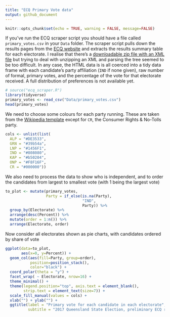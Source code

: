 ```yaml
---
title: "ECQ Primary Vote data"
output: github_document
---
```


```r
knitr::opts_chunk$set(echo = TRUE, warning = FALSE, message=FALSE)
```

If you've run the ECQ scraper script you should have a file called `primary_votes.csv` in your `Data` folder. The scraper script pulls down the results pages from the [ECQ website](https://results.ecq.qld.gov.au/elections/state/State2017/results/summary.html) and extracts the results summary table for each electorate. I realise that there's a [downloadable zip file with an XML file](https://results.ecq.qld.gov.au/elections/state/State2017/mediainformation.html) but trying to deal with unzipping an XML and parsing the tree seemed to be too difficult. In any case, the HTML data is is all coerced into a tidy data frame with each candidate's party affiliation (`IND` if none given), raw number of formal, primary votes, and the percentage of the vote for that electorate received. A full distribution of preferences is not available yet.

``` r
# source("ecq_scraper.R")
library(tidyverse)
primary_votes <- read_csv("Data/primary_votes.csv")
head(primary_votes)
```

We need to choose some colours for each party running. These are taken from the [Wikipedia template](https://en.wikipedia.org/wiki/Category:Australia_political_party_colour_templates) except for `CR`, the Consumer Rights & No-Tolls party.

``` r
cols <- unlist(list(
  ALP = "#DE3533",
  GRN = "#39b54a",
  LNP = "#1456F1",
  IND = "#808080",
  KAP = "#b50204",
  ONP = "#F8F16F",
  CR = "#000000"))
```

We also need to process the data to show who is independent, and to order the candidates from largest to smallest vote (with 1 being the largest vote)

``` r
to_plot <- mutate(primary_votes, 
                  Party = if_else(is.na(Party), 
                                  "IND", 
                                  Party)) %>%
  group_by(Electorate) %>%
  arrange(desc(Percent)) %>%
  mutate(order = 1:n()) %>%
  arrange(Electorate, order)
```

Now consider all electorates shown as pie charts, with candidates ordered by share of vote

``` r
ggplot(data=to_plot,
       aes(x=0, y=Percent)) + 
  geom_col(aes(fill=Party, group=order), 
           position=position_stack(),
           color="black") +
  coord_polar(theta = "y") +
  facet_wrap( ~ Electorate, nrow=16) +
  theme_minimal() + 
  theme(legend.position="top", axis.text = element_blank(), 
        strip.text = element_text(size=7)) +
  scale_fill_manual(values = cols) +
  xlab("") + ylab("") +
  ggtitle(label = "Primary vote for each candidate in each electorate",
          subtitle = "2017 Queensland State Election, preliminary ECQ results")
```